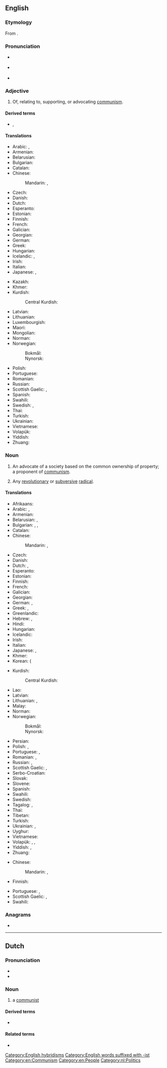 {{also|Communist}}
==English==

===Etymology===
From {{etyl|fr|en}} {{m|fr|communiste}}.

===Pronunciation===
* {{a|UK}} {{IPA|en|/ˈkɒ.mjʊ.nɪst/}}
* {{a|US}} {{IPA|en|/ˈkɒ.mjə.nɪst/}}
* {{hyphenation|en|com|mu|nist}}

===Adjective===
{{head|en|adjective}}

# Of, relating to, supporting, or advocating [[communism]].

====Derived terms====
* {{l|en|communist party}}, {{l|en|Communist Party}}

====Translations====
{{trans-top|of or relating to communism}}
* Arabic: {{t|ar|شُيُوعِيّ|m}}, {{t|ar|شُيُوعِيَّة|f}}
* Armenian: {{t+|hy|կոմունիստական}}
* Belarusian: {{t|be|камуністы́чны}}
* Bulgarian: {{t+|bg|комунисти́чески}}
* Catalan: {{t+|ca|comunista|m|f}}
* Chinese:
*: Mandarin: {{t+|cmn|共產主義|sc=Hani}}, {{t+|cmn|共产主义|tr=gòngchǎnzhǔyì|sc=Hani}}
* Czech: {{t+|cs|komunistický}}
* Danish: {{t|da|kommunistisk}}
* Dutch: {{t+|nl|communistisch}}
* Esperanto: {{t|eo|komunisma}}
* Estonian: {{t|et|kommunistlik}}
* Finnish: {{t+|fi|kommunistinen}}
* French: {{t+|fr|communiste}}
* Galician: {{t+|gl|comunista|m|f}}
* Georgian: {{t|ka|კომუნისტური}}
* German: {{t+|de|kommunistisch}}
* Greek: {{t+|el|κομμουνιστικός|m}}
* Hungarian: {{t+|hu|kommunista}}
* Icelandic: {{t|is|kommúnistískur}}, {{t|is|kommúnisti|alt=kommúnista-}}
* Irish: {{t|ga|cumannach}}
* Italian: {{t+|it|comunista|m|f}}
* Japanese: {{gloss|person}} {{t|ja|[[共産主義者]]の|tr=きょうさんしゅぎしゃの, kyōsanshugisha no}}, {{gloss|concept}} {{t|ja|[[共産主義]]の|tr=きょうさんしゅぎの, kyōsanshugi no}}
{{trans-mid}}
* Kazakh: {{t+|kk|коммунистік}}
* Khmer: {{t|km|កុម្មុយនិស្ត}}
* Kurdish:
*: Central Kurdish: {{t|ckb|کۆمۆنیستی}}
* Latvian: {{t-needed|lv}}
* Lithuanian: {{t-needed|lt}}
* Luxembourgish: {{t|lb|kommunistesch}}
* Maori: {{t|mi|whiwhingatahi}}
* Mongolian: {{t-needed|mn}}
* Norman: {{t|nrf|commeuniste}}
* Norwegian:
*: Bokmål: {{t+|nb|kommunistisk}}
*: Nynorsk: {{t|nn|kommunistisk}}
* Polish: {{t+|pl|komunistyczny}}
* Portuguese: {{t+|pt|comunista|m|f}}
* Romanian: {{t+|ro|comunist}}
* Russian: {{t+|ru|коммунисти́ческий}}
* Scottish Gaelic: {{t|gd|co-mhaoineach}}, {{t|gd|comannach}}
* Spanish: {{t+|es|comunista|m|f}}
* Swahili: {{t+|sw|ukomunisti}}
* Swedish: {{t+|sv|kommunistisk|c}}, {{t+|sv|kommunistiskt|n}}
* Thai: {{t|th|คอมมิวนิสต์}}
* Turkish: {{t+|tr|komünist}}
* Ukrainian: {{t|uk|комуністи́чний|m}}
* Vietnamese: {{t-needed|vi}}
* Volapük: {{t+|vo|kobädimik}}
* Yiddish: {{t|yi|קאָמוניסטיש}}
* Zhuang: {{t|za|gungcanj}}
{{trans-bottom}}

===Noun===
{{en-noun}}

# An advocate of a society based on the common ownership of property; a proponent of [[communism]].
# {{lb|en|nonstandard}} Any [[revolutionary]] or [[subversive]] [[radical]].

====Translations====
{{trans-top|person who follows a communist philosophy}}
* Afrikaans: {{t|af|kommunis}}
* Arabic: {{t|ar|شُيُوعِيّ|m}}, {{t|ar|شُيُوعِيَّة|f}}
* Armenian: {{t+|hy|կոմունիստ}}
* Belarusian: {{t|be|камуні́ст|m}}, {{t|be|камуні́стка|f}}
* Bulgarian: {{t+|bg|комуни́ст|m}}, {{t|bg|комуни́стка|f}}, {{t+|bg|комуни́сти|p}}
* Catalan: {{t+|ca|comunista|m|f}}
* Chinese:
*: Mandarin: {{t|cmn|共產主義者|sc=Hani}}, {{t|cmn|共产主义者|tr=gòngchǎnzhǔyìzhě|sc=Hani}}
* Czech: {{t+|cs|komunista|f}}
* Danish: {{t|da|kommunist|c}}
* Dutch: {{t+|nl|communist|m}}, {{t|nl|communiste|f}}
* Esperanto: {{t|eo|komunisto}}
* Estonian: {{t+|et|kommunist}}
* Finnish: {{t+|fi|kommunisti}}
* French: {{t+|fr|communiste|m|f}}
* Galician: {{t+|gl|comunista|m|f}}
* Georgian: {{t|ka|კომუნისტი|sc=Geor}}
* German: {{t+|de|Kommunist|m}}, {{t+|de|Kommunistin|f}}
* Greek: {{t+|el|κομμουνιστής|m}}, {{t+|el|κομμουνίστρια|f}}
* Greenlandic: {{t|kl|kommunisti}}
* Hebrew: {{t|he|קוֹמוּנִיסְט|m|tr=komuníst}}, {{t|he|קומוניסטית|f|tr=komunistít}}
* Hindi: {{t+|hi|साम्यवादी}}
* Hungarian: {{t+|hu|kommunista}}
* Icelandic: {{t|is|kommúnisti|m}}
* Irish: {{t|ga|cumannach|m}}
* Italian: {{t+|it|comunista|m|f}}
* Japanese: {{t|ja|共産主義者|tr=きょうさんしゅぎしゃ, kyōsanshugisha}}, {{t|ja|共産党員|tr=きょうさんとういん, kyōsantōin}}
* Khmer: {{t|km|កុម្មុយនិស្ត}}
* Korean: {{t+|ko|공산주의자}} ({{t|ko|共產主義者}}
{{trans-mid}}
* Kurdish:
*: Central Kurdish: {{t|ckb|کۆمۆنیست}}
* Lao: {{t-needed|lo}}
* Latvian: {{t-needed|lv}}
* Lithuanian: {{t|lt|komunistas|m}}, {{t|lt|komunistė|f}}
* Malay: {{t|ms|komunis}}
* Norman: {{t|nrf|commeuniste|m|f}}
* Norwegian:
*: Bokmål: {{t+|nb|kommunist|m}}
*: Nynorsk: {{t|nn|kommunist|m}}
* Persian: {{t+|fa|کمونیست|tr=komunist}}
* Polish: {{t+|pl|komunista|m}}, {{t+|pl|komunistka|f}}
* Portuguese: {{t+|pt|comunista|c}}, {{t+|pt|marxista|c}}
* Romanian: {{t+|ro|comunist|m}}, {{t+|ro|comunistă|f}}
* Russian: {{t+|ru|коммуни́ст|m}}, {{t+|ru|коммуни́стка|f}}
* Scottish Gaelic: {{t|gd|co-mhaoineach|m}}, {{t|gd|comannach|m}}
* Serbo-Croatian: {{t-needed|sh}}
* Slovak: {{t|sk|komunista|m}}
* Slovene: {{t-needed|sl}}
* Spanish: {{t+|es|comunista|m|f}}
* Swahili: {{t|sw|mkomunisti}}
* Swedish: {{t+|sv|kommunist|c}}
* Tagalog: {{t|tl|kalama}}, {{t+|tl|komunista}}
* Thai: {{t|th|คอมมิวนิสต์}}
* Tibetan: {{t-needed|bo}}
* Turkish: {{t+|tr|komünist}}
* Ukrainian: {{t|uk|комуні́ст|m}}, {{t|uk|комуні́стка|f}}
* Uyghur: {{t|ug|كوممۇنىست}}
* Vietnamese: {{t+|vi|cộng sản|alt=người cộng sản}}
* Volapük: {{qualifier|♂♀}} {{t+|vo|kobädiman}}, {{qualifier|♂}} {{t|vo|hikobädiman}}, {{qualifier|♀}} {{t|vo|jikobädiman}}
* Yiddish: {{t|yi|קאָמוניסט|m}}, {{t|yi|קאָמוניסטקע‎‎|f}}
* Zhuang: {{t|za|gungcanjcujyicej}}
{{trans-bottom}}

{{trans-top|revolutionary or subversive radical}}
* Chinese:
*: Mandarin: {{t|cmn|[[共產主義]]的|sc=Hani}}, {{t|cmn|[[共产主义]]的|tr=gòngchǎnzhǔyì de|sc=Hani}}
* Finnish: {{t+|fi|kommunisti}}
{{trans-mid}}
* Portuguese: {{t+|pt|comuna|m|f}}, {{t+|pt|vermelho|m}}
* Scottish Gaelic: {{t|gd|co-mhaoineach|m}}, {{t|gd|comannach|m}}
* Swahili: {{t|sw|mpinduzi}}
{{trans-bottom}}

===Anagrams===
* {{anagrams|en|a=cimmnostu|uncommits}}

[[Category:English hybridisms]]
[[Category:English words suffixed with -ist]]
[[Category:en:Communism]]
[[Category:en:People]]

----

==Dutch==

===Pronunciation===
* {{audio|nl|Nl-communist.ogg|Audio}}
* {{rhymes|nl|ɪst}}

===Noun===
{{nl-noun|m|g2=f|-en|communistje}}

# a [[#English|communist]]

====Derived terms====
* {{l|nl|communistisch}}

====Related terms====
* {{l|nl|communisme}}

[[Category:nl:Politics]]